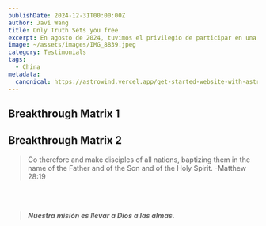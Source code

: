 ```yaml
---
publishDate: 2024-12-31T00:00:00Z
author: Javi Wang
title: Only Truth Sets you free
excerpt: En agosto de 2024, tuvimos el privilegio de participar en una misión de evangelización en Malawi que
image: ~/assets/images/IMG_8839.jpeg
category: Testimonials
tags:
  - China
metadata:
  canonical: https://astrowind.vercel.app/get-started-website-with-astro-tailwind-css
---
```





## Breakthrough Matrix 1
## Breakthrough Matrix 2










> Go therefore and make disciples of all nations, baptizing them in the name of the Father and of the Son and of the Holy Spirit.    -Matthew 28:19
<br/>
<br/>

> ***Nuestra misión es llevar a Dios a las almas.***
